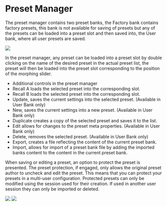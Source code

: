 # Preset Manager

The preset manager contains two preset banks, the Factory bank contains factory presets, this bank is not
available for saving of presets but any of the presets can be loaded into a preset slot and then saved into, the
User bank, where all user presets are saved.

![](https://flux-shared.s3.amazonaws.com/doc_images/Plugins/evo-channel/ManualEvoChannel-014.png)

In the preset manager, any preset can be loaded into a preset slot by double clicking on the name of the desired
preset in the actual preset list, the preset will then be loaded into the preset slot corresponding to the position of
the morphing slider.


- Additional controls in the preset manager
- Recall A loads the selected preset into the corresponding slot.
- Recall B loads the selected preset into the corresponding slot.
- Update, saves the current settings into the selected preset. (Available in User Bank only)
- New, saves the current settings into a new preset. (Available in User Bank only)
- Duplicate creates a copy of the selected preset and saves it to the list.
- Edit allows for changes to the preset meta properties. (Available in User Bank only)
- Delete, removes the selected preset. (Available in User Bank only)
- Export, creates a file reflecting the content of the current preset bank.
- Import, allows for import of a preset bank file by adding the imported banks content to the content in the
current preset bank.

When saving or editing a preset, an option to protect the preset is presented. The preset protection, if engaged,
only allows the original preset author to uncheck and edit the preset. This means that you can protect your
presets in a multi-user configuration. Protected presets can only be modified using the session used for their
creation. If used in another user session they can only be imported or deleted.

![](https://flux-shared.s3.amazonaws.com/doc_images/Plugins/evo-channel/ManualEvoChannel-015.jpg)
![](https://flux-shared.s3.amazonaws.com/doc_images/Plugins/evo-channel/ManualEvoChannel-016.png)
